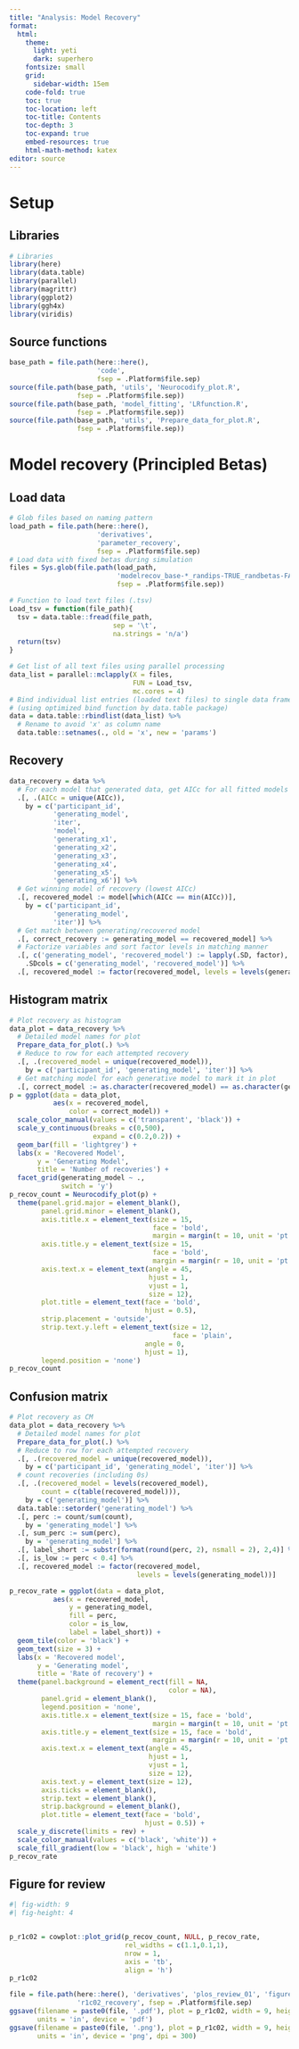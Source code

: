 ```yaml
---
title: "Analysis: Model Recovery"
format: 
  html:
    theme:
      light: yeti
      dark: superhero
    fontsize: small
    grid:
      sidebar-width: 15em
    code-fold: true
    toc: true
    toc-location: left
    toc-title: Contents
    toc-depth: 3
    toc-expand: true
    embed-resources: true
    html-math-method: katex
editor: source
---
```


# Setup

## Libraries

```r
# Libraries
library(here)
library(data.table)
library(parallel)
library(magrittr)
library(ggplot2)
library(ggh4x)
library(viridis)
```

## Source functions

```r
base_path = file.path(here::here(),
                      'code',
                      fsep = .Platform$file.sep)
source(file.path(base_path, 'utils', 'Neurocodify_plot.R',
                 fsep = .Platform$file.sep))
source(file.path(base_path, 'model_fitting', 'LRfunction.R',
                 fsep = .Platform$file.sep))
source(file.path(base_path, 'utils', 'Prepare_data_for_plot.R',
                 fsep = .Platform$file.sep))
```


# Model recovery (Principled Betas)

## Load data

```r
# Glob files based on naming pattern
load_path = file.path(here::here(),
                      'derivatives',
                      'parameter_recovery',
                      fsep = .Platform$file.sep)
# Load data with fixed betas during simulation
files = Sys.glob(file.path(load_path,
                           'modelrecov_base-*_randips-TRUE_randbetas-FALSE_randsvs-TRUE_principle-TRUE.tsv',
                           fsep = .Platform$file.sep))

# Function to load text files (.tsv)
Load_tsv = function(file_path){
  tsv = data.table::fread(file_path,
                          sep = '\t',
                          na.strings = 'n/a')
  return(tsv)
}

# Get list of all text files using parallel processing
data_list = parallel::mclapply(X = files,
                               FUN = Load_tsv,
                               mc.cores = 4)
# Bind individual list entries (loaded text files) to single data frame
# (using optimized bind function by data.table package)
data = data.table::rbindlist(data_list) %>%
  # Rename to avoid 'x' as column name
  data.table::setnames(., old = 'x', new = 'params')
```

## Recovery

```r
data_recovery = data %>%
  # For each model that generated data, get AICc for all fitted models
  .[, .(AICc = unique(AICc)),
    by = c('participant_id',
           'generating_model',
           'iter',
           'model',
           'generating_x1',
           'generating_x2',
           'generating_x3',
           'generating_x4',
           'generating_x5',
           'generating_x6')] %>%
  # Get winning model of recovery (lowest AICc)
  .[, recovered_model := model[which(AICc == min(AICc))],
    by = c('participant_id',
           'generating_model',
           'iter')] %>%
  # Get match between generating/recovered model
  .[, correct_recovery := generating_model == recovered_model] %>%
  # Factorize variables and sort factor levels in matching manner
  .[, c('generating_model', 'recovered_model') := lapply(.SD, factor),
    .SDcols = c('generating_model', 'recovered_model')] %>%
  .[, recovered_model := factor(recovered_model, levels = levels(generating_model))]
```

## Histogram matrix

```r
# Plot recovery as histogram
data_plot = data_recovery %>%
  # Detailed model names for plot
  Prepare_data_for_plot(.) %>%
  # Reduce to row for each attempted recovery
  .[, .(recovered_model = unique(recovered_model)),
    by = c('participant_id', 'generating_model', 'iter')] %>%
  # Get matching model for each generative model to mark it in plot
  .[, correct_model := as.character(recovered_model) == as.character(generating_model)]
p = ggplot(data = data_plot,
           aes(x = recovered_model,
               color = correct_model)) +
  scale_color_manual(values = c('transparent', 'black')) +
  scale_y_continuous(breaks = c(0,500),
                     expand = c(0.2,0.2)) +
  geom_bar(fill = 'lightgrey') +
  labs(x = 'Recovered Model',
       y = 'Generating Model',
       title = 'Number of recoveries') + 
  facet_grid(generating_model ~ .,
             switch = 'y')
p_recov_count = Neurocodify_plot(p) +
  theme(panel.grid.major = element_blank(),
        panel.grid.minor = element_blank(),
        axis.title.x = element_text(size = 15,
                                    face = 'bold',
                                    margin = margin(t = 10, unit = 'pt')),
        axis.title.y = element_text(size = 15,
                                    face = 'bold',
                                    margin = margin(r = 10, unit = 'pt')),
        axis.text.x = element_text(angle = 45,
                                   hjust = 1,
                                   vjust = 1,
                                   size = 12),
        plot.title = element_text(face = 'bold',
                                  hjust = 0.5),
        strip.placement = 'outside',
        strip.text.y.left = element_text(size = 12,
                                         face = 'plain',
                                  angle = 0,
                                  hjust = 1),
        legend.position = 'none')
p_recov_count
```

## Confusion matrix


```r
# Plot recovery as CM
data_plot = data_recovery %>%
  # Detailed model names for plot
  Prepare_data_for_plot(.) %>%
  # Reduce to row for each attempted recovery
  .[, .(recovered_model = unique(recovered_model)),
    by = c('participant_id', 'generating_model', 'iter')] %>%
  # count recoveries (including 0s)
  .[, .(recovered_model = levels(recovered_model),
        count = c(table(recovered_model))),
    by = c('generating_model')] %>%
  data.table::setorder('generating_model') %>%
  .[, perc := count/sum(count),
    by = 'generating_model'] %>%
  .[, sum_perc := sum(perc),
    by = 'generating_model'] %>%
  .[, label_short := substr(format(round(perc, 2), nsmall = 2), 2,4)] %>%
  .[, is_low := perc < 0.4] %>%
  .[, recovered_model := factor(recovered_model,
                                levels = levels(generating_model))]

p_recov_rate = ggplot(data = data_plot,
           aes(x = recovered_model,
               y = generating_model,
               fill = perc,
               color = is_low,
               label = label_short)) +
  geom_tile(color = 'black') +
  geom_text(size = 3) +
  labs(x = 'Recovered model',
       y = 'Generating model',
       title = 'Rate of recovery') +
  theme(panel.background = element_rect(fill = NA,
                                        color = NA),
        panel.grid = element_blank(),
        legend.position = 'none',
        axis.title.x = element_text(size = 15, face = 'bold',
                                    margin = margin(t = 10, unit = 'pt')),
        axis.title.y = element_text(size = 15, face = 'bold',
                                    margin = margin(r = 10, unit = 'pt')),
        axis.text.x = element_text(angle = 45,
                                   hjust = 1,
                                   vjust = 1,
                                   size = 12),
        axis.text.y = element_text(size = 12),
        axis.ticks = element_blank(),
        strip.text = element_blank(),
        strip.background = element_blank(),
        plot.title = element_text(face = 'bold',
                                  hjust = 0.5)) +
  scale_y_discrete(limits = rev) +
  scale_color_manual(values = c('black', 'white')) +
  scale_fill_gradient(low = 'black', high = 'white')
p_recov_rate
```

## Figure for review

```r
#| fig-width: 9
#| fig-height: 4


p_r1c02 = cowplot::plot_grid(p_recov_count, NULL, p_recov_rate,
                             rel_widths = c(1.1,0.1,1),
                             nrow = 1,
                             axis = 'tb',
                             align = 'h')
p_r1c02

file = file.path(here::here(), 'derivatives', 'plos_review_01', 'figures',
                 'r1c02_recovery', fsep = .Platform$file.sep)
ggsave(filename = paste0(file, '.pdf'), plot = p_r1c02, width = 9, height = 4,
       units = 'in', device = 'pdf')
ggsave(filename = paste0(file, '.png'), plot = p_r1c02, width = 9, height = 4,
       units = 'in', device = 'png', dpi = 300)
```

